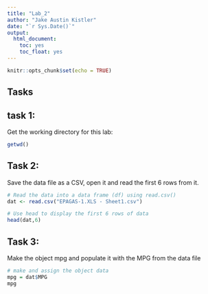 ```yaml
---
title: "Lab_2"
author: "Jake Austin Kistler"
date: "`r Sys.Date()`"
output: 
  html_document:
    toc: yes
    toc_float: yes
---
```


```r
knitr::opts_chunk$set(echo = TRUE)
```

## Tasks

## task 1:
Get the working directory for this lab:
````r
getwd()
````

## Task 2:
Save the data file as a CSV, open it and read the first 6 rows from it.
````r
# Read the data into a data frame (df) using read.csv()
dat <- read.csv("EPAGAS-1.XLS - Sheet1.csv")

# Use head to display the first 6 rows of data
head(dat,6)
````

## Task 3:
Make the object mpg and populate it with the MPG from the data file
````r
# make and assign the object data
mpg = dat$MPG
mpg
````


